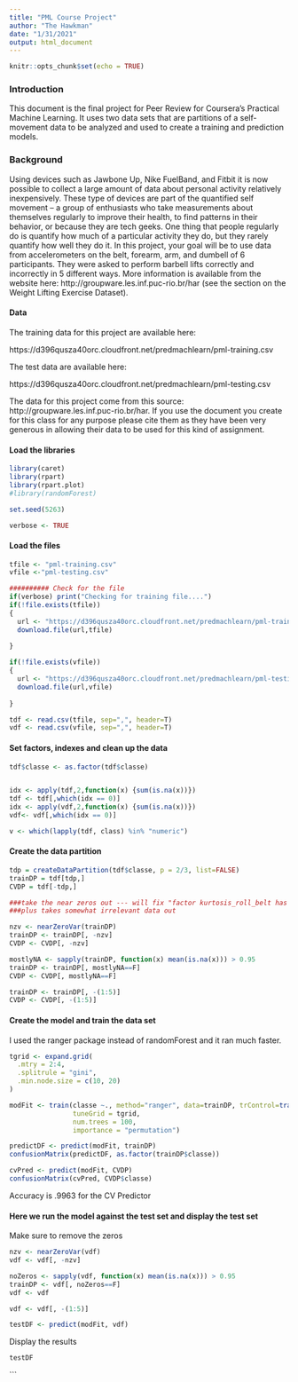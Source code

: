 ---
title: "PML Course Project"
author: "The Hawkman"
date: "1/31/2021"
output: html_document
---

```{r setup, include=FALSE}
knitr::opts_chunk$set(echo = TRUE)
```

### Introduction
This document is the final project for Peer Review for Coursera's Practical Machine Learning. It uses two data sets that are partitions of a self-movement data to be analyzed and used to create a training and prediction models.

### Background
Using devices such as Jawbone Up, Nike FuelBand, and Fitbit it is now possible to collect a large amount of data about personal activity relatively inexpensively. These type of devices are part of the quantified self movement – a group of enthusiasts who take measurements about themselves regularly to improve their health, to find patterns in their behavior, or because they are tech geeks. One thing that people regularly do is quantify how much of a particular activity they do, but they rarely quantify how well they do it. In this project, your goal will be to use data from accelerometers on the belt, forearm, arm, and dumbell of 6 participants. They were asked to perform barbell lifts correctly and incorrectly in 5 different ways. More information is available from the website here: http://groupware.les.inf.puc-rio.br/har (see the section on the Weight Lifting Exercise Dataset).

#### Data

The training data for this project are available here:

https://d396qusza40orc.cloudfront.net/predmachlearn/pml-training.csv

The test data are available here:

https://d396qusza40orc.cloudfront.net/predmachlearn/pml-testing.csv

The data for this project come from this source: http://groupware.les.inf.puc-rio.br/har. If you use the document you create for this class for any purpose please cite them as they have been very generous in allowing their data to be used for this kind of assignment. 


#### Load the libraries

```{r}
library(caret)
library(rpart)
library(rpart.plot)
#library(randomForest)

set.seed(5263)

verbose <- TRUE 
```

#### Load the files

```{r}
tfile <- "pml-training.csv"
vfile <-"pml-testing.csv"

########## Check for the file
if(verbose) print("Checking for training file....")
if(!file.exists(tfile))
{
  url <- "https://d396qusza40orc.cloudfront.net/predmachlearn/pml-training.csv"
  download.file(url,tfile)
  
}

if(!file.exists(vfile))
{
  url <- "https://d396qusza40orc.cloudfront.net/predmachlearn/pml-testing.csv"
  download.file(url,vfile)
  
}

tdf <- read.csv(tfile, sep=",", header=T)
vdf <- read.csv(vfile, sep=",", header=T)

```

#### Set factors, indexes and clean up the data

```{r}
tdf$classe <- as.factor(tdf$classe)


idx <- apply(tdf,2,function(x) {sum(is.na(x))})
tdf <- tdf[,which(idx == 0)]
idx <- apply(vdf,2,function(x) {sum(is.na(x))})
vdf<- vdf[,which(idx == 0)]

v <- which(lapply(tdf, class) %in% "numeric")

```


#### Create the data partition

```{r}

tdp = createDataPartition(tdf$classe, p = 2/3, list=FALSE)
trainDP = tdf[tdp,]
CVDP = tdf[-tdp,]

###take the near zeros out --- will fix "factor kurtosis_roll_belt has new levels" error
###plus takes somewhat irrelevant data out

nzv <- nearZeroVar(trainDP)
trainDP <- trainDP[, -nzv]
CVDP <- CVDP[, -nzv]

mostlyNA <- sapply(trainDP, function(x) mean(is.na(x))) > 0.95
trainDP <- trainDP[, mostlyNA==F]
CVDP <- CVDP[, mostlyNA==F]

trainDP <- trainDP[, -(1:5)]
CVDP <- CVDP[, -(1:5)]
```

#### Create the model and train the data set
I used the ranger package instead of randomForest and it ran much faster.


```{r}
tgrid <- expand.grid(
  .mtry = 2:4,
  .splitrule = "gini",
  .min.node.size = c(10, 20)
)

modFit <- train(classe ~., method="ranger", data=trainDP, trControl=trainControl(method='cv',verboseIter = T, classProbs = T, number=3, allowParallel=TRUE ),
                tuneGrid = tgrid,
                num.trees = 100,
                importance = "permutation")

predictDF <- predict(modFit, trainDP)
confusionMatrix(predictDF, as.factor(trainDP$classe))

cvPred <- predict(modFit, CVDP)
confusionMatrix(cvPred, CVDP$classe)
```

Accuracy is .9963 for the CV Predictor



#### Here we run the model against the test set and display the test set
Make sure to remove the zeros

```{r}
nzv <- nearZeroVar(vdf)
vdf <- vdf[, -nzv]

noZeros <- sapply(vdf, function(x) mean(is.na(x))) > 0.95
trainDP <- vdf[, noZeros==F]
vdf <- vdf

vdf <- vdf[, -(1:5)]

testDF <- predict(modFit, vdf)
```

Display the results

```{r}

testDF
```
```